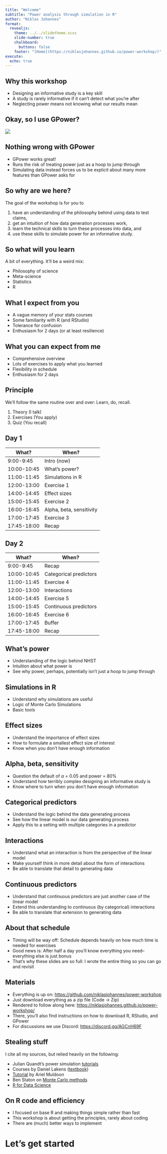 ```yaml
---
title: "Welcome"
subtitle: "Power analysis through simulation in R"
author: "Niklas Johannes"
format: 
  revealjs:
    theme: ../../slidetheme.scss
    slide-number: true
    chalkboard: 
      buttons: false
    footer: "[Home](https://niklasjohannes.github.io/power-workshop/)"
execute:
  echo: true
---
```


## Why this workshop

- Designing an informative study is a key skill
- A study is rarely informative if it can't detect what you're after
- Neglecting power means not knowing what our results mean

## Okay, so I use GPower?

![](gpower.jpg)

## Nothing wrong with GPower

- GPower works great!
- Runs the risk of treating power just as a hoop to jump through
- Simulating data instead forces us to be explicit about many more features than GPower asks for

## So why are we here?

The goal of the workshop is for you to

1. have an understanding of the philosophy behind using data to test claims,
2. get an intuition of how data generation processes work,
3. learn the technical skills to turn these processes into data, and
4. use these skills to simulate power for an informative study.

## So what will you learn

A bit of everything. It'll be a weird mix:

- Philosophy of science
- Meta-science
- Statistics
- R

## What I expect from you

- A vague memory of your stats courses
- Some familiarity with R (and RStudio)
- Tolerance for confusion
- Enthusiasm for 2 days (or at least resilience)

## What you can expect from me

- Comprehensive overview
- Lots of exercises to apply what you learned
- Flexibility in schedule
- Enthusiasm for 2 days

## Principle

We'll follow the same routine over and over: Learn, do, recall.

1. Theory (I talk)
2. Exercises (You apply)
3. Quiz (You recall)

## Day 1

| What?       | When?                    |
|-------------|--------------------------|
| 9:00-9:45   | Intro (now)              |
| 10:00-10:45 | What's power?            |
| 11:00-11:45 | Simulations in R         |
| 12:00-13:00 | Exercise 1               |
| 14:00-14:45 | Effect sizes             |
| 15:00-15:45 | Exercise 2               |
| 16:00-16:45 | Alpha, beta, sensitivity |
| 17:00-17:45 | Exercise 3               |
| 17:45-18:00 | Recap                    |

## Day 2

| What?       | When?                    |
|-------------|--------------------------|
| 9:00-9:45   | Recap                    |
| 10:00-10:45 | Categorical predictors   |
| 11:00-11:45 | Exercise 4               |
| 12:00-13:00 | Interactions             |
| 14:00-14:45 | Exercise 5               |
| 15:00-15:45 | Continuous predictors    |
| 16:00-16:45 | Exercise 6               |
| 17:00-17:45 | Buffer                   |
| 17:45-18:00 | Recap                    |

## What's power

-   Understanding of the logic behind NHST
-   Intuition about what power is
-   See why power, perhaps, potentially isn't just a hoop to jump through

## Simulations in R

- Understand why simulations are useful
- Logic of Monte Carlo Simulations
- Basic tools

## Effect sizes

- Understand the importance of effect sizes
- How to formulate a smallest effect size of interest
- Know when you don't have enough information

## Alpha, beta, sensitivity

- Question the default of $\alpha$ = 0.05 and power = 80%
- Understand how terribly complex designing an informative study is
- Know where to turn when you don't have enough information

## Categorical predictors

- Understand the logic behind the data generating process
- See how the linear model is our data generating process
- Apply this to a setting with multiple categories in a predictor

## Interactions

- Understand what an interaction is from the perspective of the linear model
- Make yourself think in more detail about the form of interactions
- Be able to translate that detail to generating data

## Continuous predictors

- Understand that continuous predictors are just another case of the linear model
- Extend this understanding to continuous (by categorical) interactions
- Be able to translate that extension to generating data

## About that schedule

- Timing will be way off: Schedule depends heavily on how much time is needed for exercises
- Good news is: After half a day you'll know everything you need--everything else is just bonus
- That's why these slides are so full: I wrote the entire thing so you can go and revisit

## Materials

- Everything is up on: <https://github.com/niklasjohannes/power-workshop>
- Just download everything as a zip file (Code -> Zip)
- Rendered to follow along here: <https://niklasjohannes.github.io/power-workshop/>
- There, you'll also find instructions on how to download R, RStudio, and GPower
- For discussions we use Discord: <https://discord.gg/AGCnH69F>

## Stealing stuff

I cite all my sources, but relied heavily on the following:

- Julian Quandt's power simulation [tutorials](https://julianquandt.com/post/power-analysis-by-data-simulation-in-r-part-i/)
- Courses by Daniel Lakens ([textbook](https://lakens.github.io/statistical_inferences/))
- [Tutorial](https://aosmith.rbind.io/2018/08/29/getting-started-simulating-data/) by Ariel Muldoon
- Ben Staton on [Monte Carlo methods](https://bstaton1.github.io/au-r-workshop/ch4.html)
- [R for Data Science](https://r4ds.had.co.nz/)

## On R code and efficiency

- I focused on base R and making things simple rather than fast
- This workshop is about getting the principles, rarely about coding
- There are (much) better ways to implement

# Let's get started